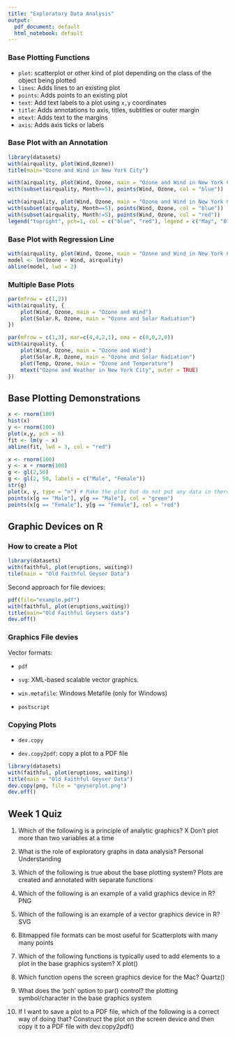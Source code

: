 ```yaml
---
title: "Exploratory Data Analysis"
output:
  pdf_document: default
  html_notebook: default
---
```



### Base Plotting Functions

- `plot`: scatterplot or other kind of plot depending on the class of the object being plotted
- `lines`: Adds lines to an existing plot
- `points`: Adds points to an existing plot
- `text`: Add text labels to a plot using `x,y` coordinates
- `title`: Adds annotations to axis, titles, subtitles or outer margin
- `mtext`: Adds text to the margins
- `axis`: Adds axis ticks or labels


### Base Plot with an Annotation


```r
library(datasets)
with(airquality, plot(Wind,Ozone))
title(main="Ozone and Wind in New York City")
```


```r
with(airquality, plot(Wind, Ozone, main = "Ozone and Wind in New York City"))
with(subset(airquality, Month==5), points(Wind, Ozone, col = "blue"))
```

```r
with(airquality, plot(Wind, Ozone, main = "Ozone and Wind in New York City", type="n"))
with(subset(airquality, Month==5), points(Wind, Ozone, col = "blue"))
with(subset(airquality, Month!=5), points(Wind, Ozone, col = "red"))
legend("topright", pch=1, col = c("blue", "red"), legend = c("May", "Other Months"))
```


### Base Plot with Regression Line

```r
with(airquality, plot(Wind, Ozone, main = "Ozone and Wind in New York City", pch = 20))
model <- lm(Ozone ~ Wind, airquality)
abline(model, lwd = 2)
```


### Multiple Base Plots

```r
par(mfrow = c(1,2))
with(airquality, {
    plot(Wind, Ozone, main = "Ozone and Wind")
    plot(Solar.R, Ozone, main = "Ozone and Solar Radiation")
})
```

```r
par(mfrow = c(1,3), mar=c(4,4,2,1), oma = c(0,0,2,0))
with(airquality, {
    plot(Wind, Ozone, main = "Ozone and Wind")
    plot(Solar.R, Ozone, main = "Ozone and Solar Radiation")
    plot(Temp, Ozone, main = "Ozone and Temperature")
    mtext("Ozone and Weather in New York City", outer = TRUE)
})
```

## Base Plotting Demonstrations

```r
x <- rnorm(100)
hist(x)
y <- rnorm(100)
plot(x,y, pch = 6)
fit <- lm(y ~ x)
abline(fit, lwd = 3, col = "red")

```
 
 
 
 
```r
x <- rnorm(100)
y <- x + rnorm(100)
g <- gl(2,50)
g <- gl(2, 50, labels = c("Male", "Female"))
str(g)
plot(x, y, type = "n") # Make the plot but do not put any data in there
points(x[g == "Male"], y[g == "Male"], col = "green")
points(x[g == "Female"], y[g == "Female"], col = "red")
```


## Graphic Devices on R

### How to create a Plot

```r
library(datasets)
with(faithful, plot(eruptions, waiting))
tile(main = "Old Faithful Geyser Data")
```

Second approach for file devices:


```r
pdf(file="example.pdf")
with(faithful, plot(eruptions,waiting))
title(main="Old Faithful Geysers data")
dev.off()
```

### Graphics File devies


Vector formats:

* `pdf`

* `svg`: XML-based scalable vector graphics.

* `win.metafile`: Windows Metafile (only for Windows)

* `postscript`

### Copying Plots

* `dev.copy`

* `dev.copy2pdf`: copy a plot to a PDF file

```r
library(datasets)
with(faithful, plot(eruptions, waiting))
title(main = "Old Faithful Geyser Data")
dev.copy(png, file = "geyserplot.png")
dev.off()
```




## Week 1 Quiz

1. Which of the following is a principle of analytic graphics? X Don't plot more than two variables at a time

2. What is the role of exploratory graphs in data analysis? Personal Understanding

3. Which of the following is true about the base plotting system? Plots are created and annotated with separate functions

4. Which of the following is an example of a valid graphics device in R? PNG 

5. Which of the following is an example of a vector graphics device in R? SVG

6. Bitmapped file formats can be most useful for Scatterplots with many many points

7. Which of the following functions is typically used to add elements to a plot in the base graphics system? X plot()

8. Which function opens the screen graphics device for the Mac? Quartz()

9. What does the 'pch' option to par() control? the plotting symbol/character in the base graphics system

10. If I want to save a plot to a PDF file, which of the following is a correct way of doing that? Construct the plot on the screen device and then copy it to a PDF file with dev.copy2pdf()
